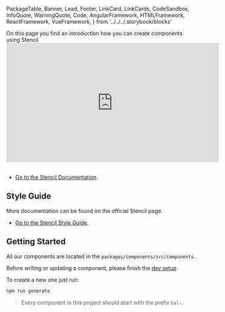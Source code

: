   PackageTable,
  Banner,
  Lead,
  Footer,
  LinkCard,
  LinkCards,
  CodeSandbox,
  InfoQuote,
  WarningQuote,
  Code,
  AngularFramework,
  HTMLFramework,
  ReactFramework,
  VueFramework,
} from '../../../.storybook/blocks'

<Meta title="Development/Contributing/Component" />

<Banner label="Component" section="Contributing"  />

<Lead>
  On this page you find an introduction how you can create components using Stencil
</Lead>
<br />
<iframe
  width="560"
  height="315"
  src="https://www.youtube.com/embed/KzhBkegzjlg"
  title="YouTube video player"
  frameBorder="0"
  allow="accelerometer; autoplay; clipboard-write; encrypted-media; gyroscope; picture-in-picture"
  allowFullScreen
></iframe>
<br />
<br />

- [Go to the Stencil Documentation](https://stenciljs.com/docs/my-first-component).

## Style Guide

More documentation can be found on the official Stencil page.

- [Go to the Stencil Style Guide](https://stenciljs.com/docs/style-guide).

## Getting Started

All our components are located in the `packages/components/src/components`.

Before writing or updating a component, please finish the [dev setup](?path=/docs/development-contributing-dev-setup--page)

To create a new one just run:

```bash
npm run generate
```

> Every component in this project should start with the prefix `bal-`.

<Footer />
